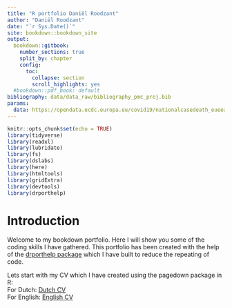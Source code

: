 ```yaml
---
title: "R portfolio Daniël Roodzant"
author: "Daniël Roodzant"
date: "`r Sys.Date()`"
site: bookdown::bookdown_site
output:
  bookdown::gitbook:
    number_sections: true
    split_by: chapter 
    config:
      toc:
        collapse: section
        scroll_highlights: yes
  #bookdown::pdf_book: default
bibliography: data/data_raw/bibliography_pmc_proj.bib
params: 
  data: https://opendata.ecdc.europa.eu/covid19/nationalcasedeath_eueea_daily_ei/csv
---
```


```r
knitr::opts_chunk$set(echo = TRUE)
library(tidyverse)
library(readxl) 
library(lubridate)
library(fs)
library(dslabs)
library(here)
library(htmltools)
library(gridExtra)
library(devtools)
library(drporthelp)
```

Introduction {.unnumbered}
================================================================================
Welcome to my bookdown portfolio. Here I will show you some of the coding skills I have gathered.
This portfolio has been created with the help of the [drporthelp package](https://github.com/DanielRoodzantHU/drporthelp) which I have built to reduce the repeating of code.

Lets start with my CV which I have created using the pagedown package in R: <br>
For Dutch: [Dutch CV](./data/CV_NL/_CV_Daniël_Roodzant_NL.pdf) <br>
For English: [English CV](./data/CV_EN/_CV_Daniël_Roodzant_EN.pdf)

